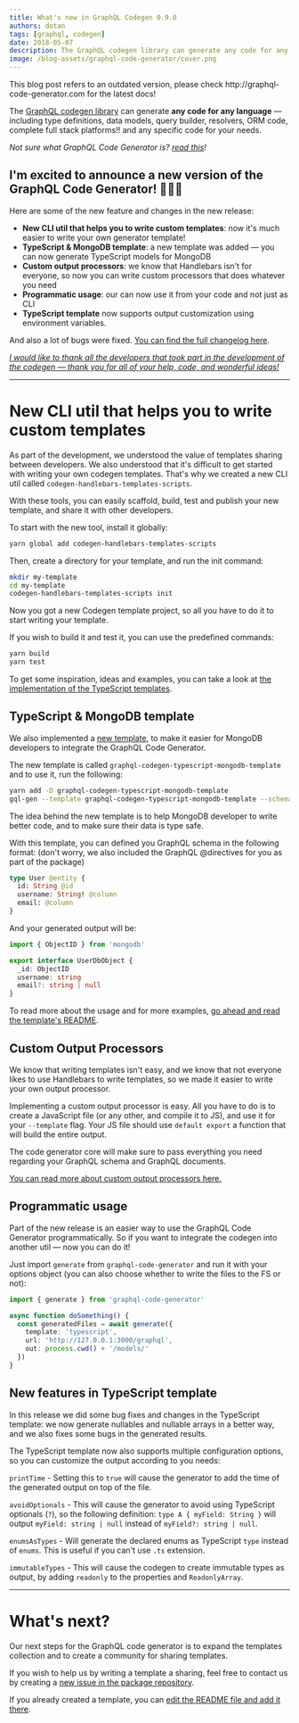 ```yaml
---
title: What's new in GraphQL Codegen 0.9.0
authors: dotan
tags: [graphql, codegen]
date: 2018-05-07
description: The GraphQL codegen library can generate any code for any language — including type definitions, data models, query builder, resolvers, ORM code, complete full stack platforms!! and any specific code for your needs.
image: /blog-assets/graphql-code-generator/cover.png
---
```


<Callout type="warning" emoji="⚠️">
  This blog post refers to an outdated version, please check http://graphql-code-generator.com for the latest docs!
</Callout>

The [GraphQL codegen library](https://github.com/dotansimha/graphql-code-generator) can generate **any code for any language** — including type definitions, data models, query builder, resolvers, ORM code, complete full stack platforms!! and any specific code for your needs.

_Not sure what GraphQL Code Generator is? [read this](/blog/graphql-code-generator)!_

## I'm excited to announce a new version of the GraphQL Code Generator! 🎉🎉🎉

Here are some of the new feature and changes in the new release:

- **New CLI util that helps you to write custom templates**: now it's much easier to write your own generator template!
- **TypeScript & MongoDB template**: a new template was added — you can now generate TypeScript models for MongoDB
- **Custom output processors**: we know that Handlebars isn't for everyone, so now you can write custom processors that does whatever you need
- **Programmatic usage**: our can now use it from your code and not just as CLI
- **TypeScript template** now supports output customization using environment variables.

And also a lot of bugs were fixed. [You can find the full changelog here](https://github.com/dotansimha/graphql-code-generator/blob/master/CHANGELOG.md#090-2018-05-07).

[_I would like to thank all the developers that took part in the development of the codegen — thank you for all of your help, code, and wonderful ideas!_](https://github.com/dotansimha/graphql-code-generator/graphs/contributors)

---

# New CLI util that helps you to write custom templates

As part of the development, we understood the value of templates sharing between developers. We also understood that it's difficult to get started with writing your own codegen templates. That's why we created a new CLI util called `codegen-handlebars-templates-scripts`.

With these tools, you can easily scaffold, build, test and publish your new template, and share it with other developers.

To start with the new tool, install it globally:

```sh
yarn global add codegen-handlebars-templates-scripts
```

Then, create a directory for your template, and run the init command:

```bash
mkdir my-template
cd my-template
codegen-handlebars-templates-scripts init
```

Now you got a new Codegen template project, so all you have to do it to start writing your template.

If you wish to build it and test it, you can use the predefined commands:

```bash
yarn build
yarn test
```

To get some inspiration, ideas and examples, you can take a look at [the implementation of the TypeScript templates](https://github.com/dotansimha/graphql-code-generator/tree/master/packages/templates/typescript).

## TypeScript & MongoDB template

We also implemented a [new template](https://github.com/dotansimha/graphql-code-generator/tree/master/packages/templates/typescript-mongodb), to make it easier for MongoDB developers to integrate the GraphQL Code Generator.

The new template is called `graphql-codegen-typescript-mongodb-template` and to use it, run the following:

```bash
yarn add -D graphql-codegen-typescript-mongodb-template
gql-gen --template graphql-codegen-typescript-mongodb-template --schema ...
```

The idea behind the new template is to help MongoDB developer to write better code, and to make sure their data is type safe.

With this template, you can defined you GraphQL schema in the following format: (don't worry, we also included the GraphQL @directives for you as part of the package)

```graphql
type User @entity {
  id: String @id
  username: String! @column
  email: @column
}
```

And your generated output will be:

```typescript
import { ObjectID } from 'mongodb'

export interface UserDbObject {
  _id: ObjectID
  username: string
  email?: string | null
}
```

To read more about the usage and for more examples, [go ahead and read the template's README](https://github.com/dotansimha/graphql-code-generator/blob/master/packages/templates/typescript-mongodb/README.md).

## Custom Output Processors

We know that writing templates isn't easy, and we know that not everyone likes to use Handlebars to write templates, so we made it easier to write your own output processor.

Implementing a custom output processor is easy. All you have to do is to create a JavaScript file (or any other, and compile it to JS), and use it for your `--template` flag. Your JS file should use `default export` a function that will build the entire output.

The code generator core will make sure to pass everything you need regarding your GraphQL schema and GraphQL documents.

[You can read more about custom output processors here.](https://github.com/dotansimha/graphql-code-generator/tree/master/packages/templates#write-your-own-output-processor)

## Programmatic usage

Part of the new release is an easier way to use the GraphQL Code Generator programmatically. So if you want to integrate the codegen into another util — now you can do it!

Just import `generate` from `graphql-code-generator` and run it with your options object (you can also choose whether to write the files to the FS or not):

```typescript
import { generate } from 'graphql-code-generator'

async function doSomething() {
  const generatedFiles = await generate({
    template: 'typescript',
    url: 'http://127.0.0.1:3000/graphql',
    out: process.cwd() + '/models/'
  })
}
```

## New features in TypeScript template

In this release we did some bug fixes and changes in the TypeScript template: we now generate nullables and nullable arrays in a better way, and we also fixes some bugs in the generated results.

The TypeScript template now also supports multiple configuration options, so you can customize the output according to you needs:

`printTime` - Setting this to `true` will cause the generator to add the time of the generated output on top of the file.

`avoidOptionals` - This will cause the generator to avoid using TypeScript optionals (`?`), so the following definition: `type A { myField: String }` will output `myField: string | null` instead of `myField?: string | null`.

`enumsAsTypes` - Will generate the declared enums as TypeScript `type` instead of `enums`. This is useful if you can't use `.ts` extension.

`immutableTypes` - This will cause the codegen to create immutable types as output, by adding `readonly` to the properties and `ReadonlyArray`.

---

# What's next?

Our next steps for the GraphQL code generator is to expand the templates collection and to create a community for sharing templates.

If you wish to help us by writing a template a sharing, feel free to contact us by creating a [new issue in the package repository](https://github.com/dotansimha/graphql-code-generator/issues/new).

If you already created a template, you can [edit the README file and add it there](https://github.com/dotansimha/graphql-code-generator/edit/master/README.md#L61).
